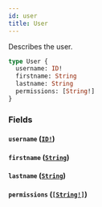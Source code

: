 ```yaml
---
id: user
title: User
---
```


Describes the user.

```graphql
type User {
  username: ID!
  firstname: String
  lastname: String
  permissions: [String!]
}
```

### Fields

#### `username` ([`ID!`](/docs/apis-clients/tasklist-api/scalars/id))

#### `firstname` ([`String`](/docs/apis-clients/tasklist-api/scalars/string))

#### `lastname` ([`String`](/docs/apis-clients/tasklist-api/scalars/string))

#### `permissions` ([`[String!]`](/docs/apis-clients/tasklist-api/scalars/string))
